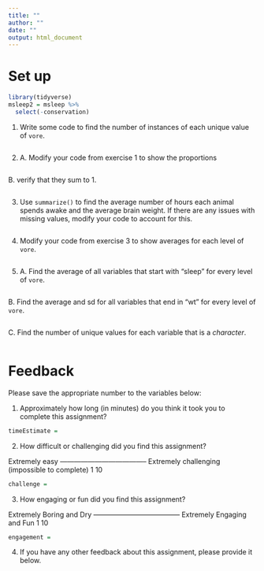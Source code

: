 ```yaml
---
title: ""
author: ""
date: ""
output: html_document
---
```


# Set up

```r
library(tidyverse)
msleep2 = msleep %>%
  select(-conservation)
```

1. Write some code to find the number of instances of each unique value of `vore`.

```r

```

2. 
   A. Modify your code from exercise 1 to show the proportions

```r

```

   B. verify that they sum to 1.

```r

```

3. Use `summarize()` to find the average number of hours each animal spends awake and the average brain weight. If there are any issues with missing values, modify your code to account for this.

```r

```

4. Modify your code from exercise 3 to show averages for each level of `vore`.

```r

```

5. 
   A. Find the average of all variables that start with "sleep" for every level of `vore`.
   
```r

```
   
   B. Find the average and sd for all variables that end in "wt" for every level of `vore`.
   
```r

```
   
   C. Find the number of unique values for each variable that is a *character*.

```r

```


# Feedback 

Please save the appropriate number to the variables below:

1. Approximately how long (in minutes) do you think it took you to complete this assignment?

```r
timeEstimate = 
```

2. How difficult or challenging did you find this assignment?

Extremely easy -------------------------------------- Extremely challenging 
                                                     (impossible to complete)
    1                                                           10
    
```r
challenge = 
```
    
    
3. How engaging or fun did you find this assignment?
  
Extremely Boring and Dry -------------------------------------- Extremely Engaging and Fun 
          1                                                                   10

```r
engagement = 
```

4. If you have any other feedback about this assignment, please provide it below.




